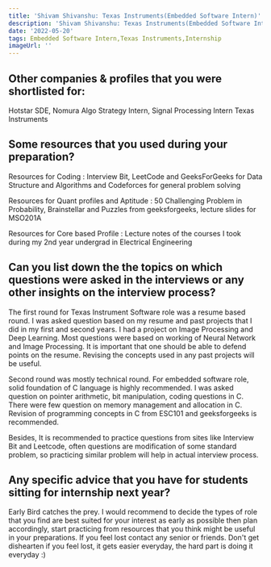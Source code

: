 ```yaml
---
title: 'Shivam Shivanshu: Texas Instruments(Embedded Software Intern)'
description: 'Shivam Shivanshu: Texas Instruments(Embedded Software Intern)'
date: '2022-05-20'
tags: Embedded Software Intern,Texas Instruments,Internship
imageUrl: ''
---
```


## Other companies & profiles that you were shortlisted for:
Hotstar SDE, Nomura Algo Strategy Intern, Signal Processing Intern Texas Instruments

## Some resources that you used during your preparation?
Resources for Coding : 
Interview Bit, LeetCode and GeeksForGeeks for Data Structure and Algorithms and Codeforces for general problem solving

Resources for Quant profiles and Aptitude :
50 Challenging Problem in Probability, Brainstellar and Puzzles from geeksforgeeks, lecture slides for MSO201A

Resources for Core based Profile :
Lecture notes of the courses I took during my 2nd year undergrad in Electrical Engineering

## Can you list down the the topics on which questions were asked in the interviews or any other insights on the interview process?
The first round for Texas Instrument Software role was a resume based round. I was asked question based on my resume and past projects that I did in my first and second years. I had a project on Image Processing and Deep Learning. Most questions were based on working of Neural Network and Image Processing. It is important that one should be able to defend points on the resume. Revising the concepts used in any past projects will be useful.

Second round was mostly technical round. For embedded software role, solid foundation of C language is highly recommended. I was asked question on pointer arithmetic, bit manipulation, coding questions in C. There were few question on memory management and allocation in C. Revision of programming concepts in C from ESC101 and geeksforgeeks is recommended. 

Besides, It is recommended to practice questions from sites like Interview Bit and Leetcode, often questions are modification of some standard problem, so practicing similar problem will help in actual interview process.

## Any specific advice that you have for students sitting for internship next year?
Early Bird catches the prey. I would recommend to decide the types of role that you find are best suited for your interest as early as possible then plan accordingly, start practicing from resources that you think might be useful in your preparations. If you feel lost contact any senior or friends. Don't get dishearten if you feel lost, it gets easier everyday, the hard part is doing it everyday :)

